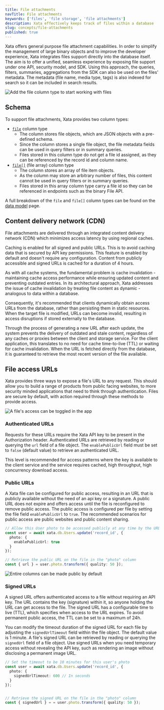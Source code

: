 ```yaml
---
title: File attachments
navTitle: File attachments
keywords: ['files', 'file storage', 'file attachments']
description: Xata effectively keeps track of files within a database
slug: concepts/file-attachments
published: true
---
```


Xata offers general purpose file attachment capabilities. In order to simplify the management of large binary objects and to improve the developer experience, Xata integrates files support directly into the database itself. The aim is to offer a unified, seamless experience by exposing file support under one API, security model, and SDK. Using this approach, the queries, filters, summaries, aggregations from the SDK can also be used on the files' metadata. The metadata (file name, media type, tags) is also indexed for search so it can be included in search results.

![Add the file column type to start working with files](images/file-attachments-add.jpg)

## Schema

To support file attachments, Xata provides two column types:

- [`file`](/docs/concepts/data-model#file) column type
  - The column stores file objects, which are JSON objects with a pre-defined schema.
  - Since the column stores a single file object, the file metadata fields can be used in query filters or in summary queries.
  - Files stored in this column type do not get a file id assigned, as they can be referenced by the record id and column name.
- [`file[]`](/docs/concepts/data-model#file) (file array) column type
  - The column stores an array of file item objects.
  - As the column may store an arbitrary number of files, this content cannot be used in query filters or in summary queries.
  - Files stored in this array column type carry a file id so they can be referenced in endpoints such as the binary File API.

A full breakdown of the `file` and `file[]` column types can be found on the [data model](/docs/data-model#file) page.

## Content delivery network (CDN)

File attachments are delivered through an integrated content delivery network (CDN) which minimizes access latency by using regional caches.

Caching is enabled for all signed and public URLs. This is to avoid caching data that is secured by API key permissions. This feature is enabled by default and doesn't require any configuration. Content from publicly accessible and signed URLs is cached for a duration of 4 hours.

As with all cache systems, the fundamental problem is cache invalidation - maintaining cache access performance while ensuring updated content and preventing outdated entries. In its architectural approach, Xata addresses the issue of cache invalidation by treating file content as dynamic - analogous to data within a database.

Consequently, it's recommended that clients dynamically obtain access URLs from the database, rather than persisting them in static resources. When the target file is modified, URLs can become invalid, resulting in access disruptions if stored externally to the database.

Through the process of generating a new URL after each update, the system prevents the delivery of outdated and stale content, regardless of any caches or proxies between the client and storage service. For the client application, this translates to no need for cache time-to-live (TTL) or waiting for cache invalidation. When the URL is fetched directly from the database, it is guaranteed to retrieve the most recent version of the file available.

## File access URLs

Xata provides three ways to expose a file's URL to any request. This should allow you to build a range of products from public facing websites, to more security minded applications that need to think through authentication. Files are secure by default, with action required through these methods to provide access.

![A file's access can be toggled in the app](images/file-access.png)

### Authenticated URLs

Requests for these URLs require the Xata API key to be present in the Authorization header. Authenticated URLs are retrieved by reading or querying the `url` field of a file object. The `enablePublicUrl` field must be set to `false` (default value) to retrieve an authenticated URL.

This level is recommended for access patterns where the key is available to the client service and the service requires cached, high throughput, high concurrency download access.

### Public URLs

A Xata file can be configured for public access, resulting in an URL that is publicly available without the need of an api key or a signature. A public URL does not expire and offers access until the file is reconfigured to remove public access. The public access is configured per file by setting the file field `enablePublicUrl` to `true`. The recommended scenarios for public access are public websites and public content sharing.

```ts
// Allow this User photo to be accessed publicly at any time by the URL alone
const user = await xata.db.Users.update('record_id', {
  photo: {
    enablePublicUrl: true
  }
});

// Retrieve the public URL on the file in the "photo" column
const { url } = user.photo.transform({ quality: 50 });
```

![Entire columns can be made public by default](images/column-access-public.png)

### Signed URLs

A signed URL offers authenticated access to a file without requiring an API key. The URL contains the key (signature) within it, so anyone holding the URL can get access to the file. The signed URL has a configurable time to live (TTL), which specifies when access to the URL expires. To avoid permanent public access, the TTL can be set to a maximum of 24h.

You can modify the timeout duration of the signed URL for each file by adjusting the `signedUrlTimeout` field within the file object. The default value is 1 minute. A file's signed URL can be retrieved by reading or querying the `signedUrl` field of a file object. Use signed URLs when you need temporary access without revealing the API key, such as rendering an image without disclosing a permanent image URL.

```ts
// Set the timeout to be 10 minutes for this user's photo
const user = await xata.db.Users.update('record_id', {
  photo: {
    signedUrlTimeout: 600 // In seconds
  }
});


// Retrieve the signed URL on the file in the "photo" column
const { signedUrl } = = user.photo.transform({ quality: 50 });
```
